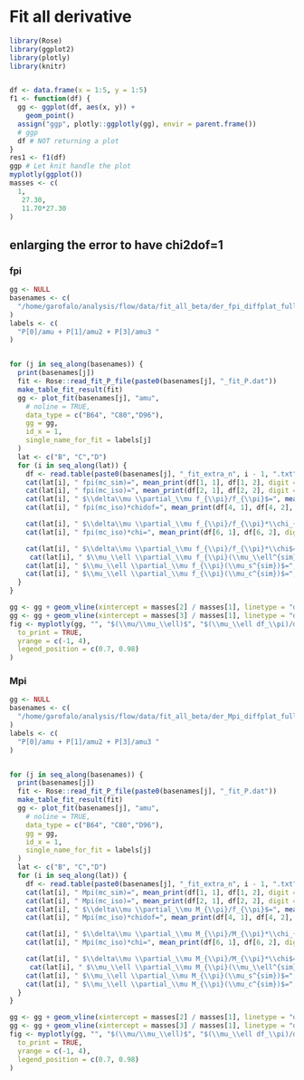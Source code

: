 # Fit all derivative


```r
library(Rose)
library(ggplot2)
library(plotly)
library(knitr)


df <- data.frame(x = 1:5, y = 1:5)
f1 <- function(df) {
  gg <- ggplot(df, aes(x, y)) +
    geom_point()
  assign("ggp", plotly::ggplotly(gg), envir = parent.frame())
  # ggp
  df # NOT returning a plot
}
res1 <- f1(df)
ggp # Let knit handle the plot
myplotly(ggplot())
masses <- c(
  1,
   27.30,
   11.70*27.30
)
```


<!-- ```{r,results='asis',echo=FALSE, warning=FALSE} -->
<!-- gg <- NULL -->
<!-- basenames <- c( -->
<!--   "/home/garofalo/analysis/flow/data/fit_all_beta/der_fpi_full_mu_mu2_mu3" -->
<!-- ) -->
<!-- labels <- c( -->
<!--   "P[0]/amu + P[1]/amu2 + P[3]/amu3 " -->
<!-- ) -->


<!-- for (j in seq_along(basenames)) { -->
<!--   print(basenames[j]) -->
<!--   fit <- Rose::read_fit_P_file(paste0(basenames[j], "_fit_P.dat")) -->
<!--   make_table_fit_result(fit) -->
<!--   gg <- plot_fit(basenames[j], "amu", -->
<!--     # noline = TRUE, -->
<!--     data_type = c("B64", "C80","D96"), -->
<!--     gg = gg, -->
<!--     id_x = 1, -->
<!--     single_name_for_fit = labels[j] -->
<!--   ) -->
<!--   lat <- c("B", "C","D") -->
<!--   for (i in seq_along(lat)) { -->
<!--     df <- read.table(paste0(basenames[j], "_fit_extra_n", i - 1, ".txt")) -->
<!--     cat(lat[i], " fpi(mc_sim)=", mean_print(df[1, 1], df[1, 2], digit = 2), "\n\n") -->
<!--     cat(lat[i], " fpi(mc_iso)=", mean_print(df[2, 1], df[2, 2], digit = 2), "\n\n") -->
<!--     cat(lat[i], " $\\delta\\mu \\partial_\\mu f_{\\pi}/f_{\\pi}$=", mean_print(df[3, 1], df[3, 2]), "\n\n") -->
<!--     cat(lat[i], " fpi(mc_iso)*chidof=", mean_print(df[4, 1], df[4, 2], digit = 2), "\n\n") -->

<!--     cat(lat[i], " $\\delta\\mu \\partial_\\mu f_{\\pi}/f_{\\pi}*\\chi_{dof}$=", mean_print(df[5, 1], df[5, 2]), "\n\n") -->
<!--     cat(lat[i], " fpi(mc_iso)*chi=", mean_print(df[6, 1], df[6, 2], digit = 2), "\n\n") -->

<!--     cat(lat[i], " $\\delta\\mu \\partial_\\mu f_{\\pi}/f_{\\pi}*\\chi$=", mean_print(df[7, 1], df[7, 2]), "\n\n") -->
<!--     cat(lat[i], " $\\mu_\\ell \\partial_\\mu f_{\\pi}(\\mu_\\ell^{sim})$=", mean_print(df[8, 1], df[8, 2]), "\n\n") -->
<!--     cat(lat[i], " $\\mu_\\ell \\partial_\\mu f_{\\pi}(\\mu_s^{sim})$=", mean_print(df[9, 1], df[9, 2]), "\n\n") -->
<!--     cat(lat[i], " $\\mu_\\ell \\partial_\\mu f_{\\pi}(\\mu_c^{sim})$=", mean_print(df[10, 1], df[10, 2]), "\n\n") -->
<!--   } -->
<!-- } -->

<!-- gg <- gg + geom_vline(xintercept = masses[2] / masses[1], linetype = "dashed") -->
<!-- gg <- gg + geom_vline(xintercept = masses[3] / masses[1], linetype = "dashed") -->
<!-- fig <- myplotly(gg, "", "$(\\mu/\\mu_\\ell)$", "$(\\mu_\\ell df_\\pi)/d\\mu$", -->
<!--   to_print = TRUE, -->
<!--   yrange = c(-1, 4), -->
<!--   legend_position = c(0.7, 0.98) -->
<!-- ) -->
<!-- ``` -->



<!-- ```{r,results='asis',echo=FALSE, warning=FALSE} -->
<!-- gg <- NULL -->
<!-- basenames <- c( -->
<!--   "/home/garofalo/analysis/flow/data/fit_all_beta/der_fpi_vs_mu", -->
<!--   "/home/garofalo/analysis/flow/data/fit_all_beta/der_fpi_vs_mu_mu2_mu3", -->
<!--   "/home/garofalo/analysis/flow/data/fit_all_beta/der_fpi_const" -->
<!-- ) -->
<!-- labels <- c( -->
<!--   "P[0]/amu", -->
<!--   "P[0]/amu+ P[1]/mu2+ P[2]/mu3", -->
<!--   "const" -->
<!-- ) -->


<!-- for (j in seq_along(basenames)) { -->
<!--   print(basenames[j]) -->
<!--   fit <- Rose::read_fit_P_file(paste0(basenames[j], "_fit_P.dat")) -->
<!--   make_table_fit_result(fit) -->
<!--   gg <- plot_fit(basenames[j], "amu", -->
<!--     # noline = TRUE, -->
<!--     data_type = c("B64", "C80"), -->
<!--     gg = gg, -->
<!--     id_x = 1, -->
<!--     single_name_for_fit = labels[j] -->
<!--   ) -->
<!--   lat <- c("B", "C") -->
<!--   for (i in seq_along(lat)) { -->
<!--     df <- read.table(paste0(basenames[j], "_fit_extra_n", i - 1, ".txt")) -->
<!--     cat(lat[i], " fpi(mc_sim)=", mean_print(df[1, 1], df[1, 2], digit = 2), "\n\n") -->
<!--     cat(lat[i], " fpi(mc_iso)=", mean_print(df[2, 1], df[2, 2], digit = 2), "\n\n") -->
<!--     cat(lat[i], " $\\delta\\mu \\partial_\\mu f_{\\pi}/f_{\\pi}$=", mean_print(df[3, 1], df[3, 2]), "\n\n") -->
<!--     cat(lat[i], " fpi(mc_iso)*chidof=", mean_print(df[4, 1], df[4, 2], digit = 2), "\n\n") -->

<!--     cat(lat[i], " $\\delta\\mu \\partial_\\mu f_{\\pi}/f_{\\pi}*\\chi_{dof}$=", mean_print(df[5, 1], df[5, 2]), "\n\n") -->
<!--     cat(lat[i], " fpi(mc_iso)*chi=", mean_print(df[6, 1], df[6, 2], digit = 2), "\n\n") -->

<!--     cat(lat[i], " $\\delta\\mu \\partial_\\mu f_{\\pi}/f_{\\pi}*\\chi$=", mean_print(df[7, 1], df[7, 2]), "\n\n") -->
<!--   } -->
<!-- } -->

<!-- gg <- gg + geom_vline(xintercept = masses[2] / masses[1], linetype = "dashed") -->
<!-- gg <- gg + geom_vline(xintercept = masses[3] / masses[1], linetype = "dashed") -->
<!-- fig <- myplotly(gg, "", "$(\\mu/\\mu_\\ell)$", "$(\\mu_\\ell df_\\pi)/d\\mu$", -->
<!--   to_print = TRUE, -->
<!--   yrange = c(-0.5, 3), -->
<!--   legend_position = c(0.7, 0.98) -->
<!-- ) -->
<!-- ``` -->






<!-- ```{r,results='asis',echo=FALSE, warning=FALSE} -->
<!-- gg <- NULL -->
<!-- basenames <- c( -->
<!--   "/home/garofalo/analysis/flow/data/fit_all_beta/der_Mpi_full_mu_mu2_mu3" -->
<!-- ) -->
<!-- labels <- c( -->
<!--   "P[0]/amu + P[1]/amu2 + P[3]/amu3 " -->
<!-- ) -->


<!-- for (j in seq_along(basenames)) { -->
<!--   print(basenames[j]) -->
<!--   fit <- Rose::read_fit_P_file(paste0(basenames[j], "_fit_P.dat")) -->
<!--   make_table_fit_result(fit) -->
<!--   gg <- plot_fit(basenames[j], "amu", -->
<!--     # noline = TRUE, -->
<!--     data_type = c("B64", "C80","D96"), -->
<!--     gg = gg, -->
<!--     id_x = 1, -->
<!--     single_name_for_fit = labels[j] -->
<!--   ) -->
<!--   lat <- c("B", "C","D") -->
<!--   for (i in seq_along(lat)) { -->
<!--     df <- read.table(paste0(basenames[j], "_fit_extra_n", i - 1, ".txt")) -->
<!--     cat(lat[i], " Mpi(mc_sim)=", mean_print(df[1, 1], df[1, 2], digit = 2), "\n\n") -->
<!--     cat(lat[i], " Mpi(mc_iso)=", mean_print(df[2, 1], df[2, 2], digit = 2), "\n\n") -->
<!--     cat(lat[i], " $\\delta\\mu \\partial_\\mu M_{\\pi}/M_{\\pi}$=", mean_print(df[3, 1], df[3, 2]), "\n\n") -->
<!--     cat(lat[i], " Mpi(mc_iso)*chidof=", mean_print(df[4, 1], df[4, 2], digit = 2), "\n\n") -->

<!--     cat(lat[i], " $\\delta\\mu \\partial_\\mu M_{\\pi}/M_{\\pi}*\\chi_{dof}$=", mean_print(df[5, 1], df[5, 2]), "\n\n") -->
<!--     cat(lat[i], " Mpi(mc_iso)*chi=", mean_print(df[6, 1], df[6, 2], digit = 2), "\n\n") -->

<!--     cat(lat[i], " $\\delta\\mu \\partial_\\mu f_{\\pi}/f_{\\pi}*\\chi$=", mean_print(df[7, 1], df[7, 2]), "\n\n") -->

<!--      cat(lat[i], " $\\mu_\\ell \\partial_\\mu M_{\\pi}(\\mu_\\ell^{sim})$=", mean_print(df[8, 1], df[8, 2]), "\n\n") -->
<!--     cat(lat[i], " $\\mu_\\ell \\partial_\\mu M_{\\pi}(\\mu_s^{sim})$=", mean_print(df[9, 1], df[9, 2]), "\n\n") -->
<!--     cat(lat[i], " $\\mu_\\ell \\partial_\\mu M_{\\pi}(\\mu_c^{sim})$=", mean_print(df[10, 1], df[10, 2]), "\n\n") -->
<!--   } -->
<!-- } -->

<!-- gg <- gg + geom_vline(xintercept = masses[2] / masses[1], linetype = "dashed") -->
<!-- gg <- gg + geom_vline(xintercept = masses[3] / masses[1], linetype = "dashed") -->
<!-- fig <- myplotly(gg, "", "$(\\mu/\\mu_\\ell)$", "$(\\mu_\\ell dM_\\pi)/d\\mu$", -->
<!--   to_print = TRUE, -->
<!--   #yrange = c(-1, 1), -->
<!--   legend_position = c(0.7, 0.98) -->
<!-- ) -->
<!-- ``` -->


<!-- ## fitting the difference -->

<!-- larger plateau respect to fit the mass separatelly 0.7-4.8 fm -->


<!-- ```{r,results='asis',echo=FALSE, warning=FALSE} -->
<!-- gg <- NULL -->
<!-- basenames <- c( -->
<!--   "/home/garofalo/analysis/flow/data/fit_all_beta/der_fpi_diffplat_full_mu_mu2_mu3" -->
<!-- ) -->
<!-- labels <- c( -->
<!--   "P[0]/amu + P[1]/amu2 + P[3]/amu3 " -->
<!-- ) -->


<!-- for (j in seq_along(basenames)) { -->
<!--   print(basenames[j]) -->
<!--   fit <- Rose::read_fit_P_file(paste0(basenames[j], "_fit_P.dat")) -->
<!--   make_table_fit_result(fit) -->
<!--   gg <- plot_fit(basenames[j], "amu", -->
<!--     # noline = TRUE, -->
<!--     data_type = c("B64", "C80","D96"), -->
<!--     gg = gg, -->
<!--     id_x = 1, -->
<!--     single_name_for_fit = labels[j] -->
<!--   ) -->
<!--   lat <- c("B", "C","D") -->
<!--   for (i in seq_along(lat)) { -->
<!--     df <- read.table(paste0(basenames[j], "_fit_extra_n", i - 1, ".txt")) -->
<!--     cat(lat[i], " fpi(mc_sim)=", mean_print(df[1, 1], df[1, 2], digit = 2), "\n\n") -->
<!--     cat(lat[i], " fpi(mc_iso)=", mean_print(df[2, 1], df[2, 2], digit = 2), "\n\n") -->
<!--     cat(lat[i], " $\\delta\\mu \\partial_\\mu f_{\\pi}/f_{\\pi}$=", mean_print(df[3, 1], df[3, 2]), "\n\n") -->
<!--     cat(lat[i], " fpi(mc_iso)*chidof=", mean_print(df[4, 1], df[4, 2], digit = 2), "\n\n") -->

<!--     cat(lat[i], " $\\delta\\mu \\partial_\\mu f_{\\pi}/f_{\\pi}*\\chi_{dof}$=", mean_print(df[5, 1], df[5, 2]), "\n\n") -->
<!--     cat(lat[i], " fpi(mc_iso)*chi=", mean_print(df[6, 1], df[6, 2], digit = 2), "\n\n") -->

<!--     cat(lat[i], " $\\delta\\mu \\partial_\\mu f_{\\pi}/f_{\\pi}*\\chi$=", mean_print(df[7, 1], df[7, 2]), "\n\n") -->

<!--      cat(lat[i], " $\\mu_\\ell \\partial_\\mu f_{\\pi}(\\mu_\\ell^{sim})$=", mean_print(df[8, 1], df[8, 2]), "\n\n") -->
<!--     cat(lat[i], " $\\mu_\\ell \\partial_\\mu f_{\\pi}(\\mu_s^{sim})$=", mean_print(df[9, 1], df[9, 2]), "\n\n") -->
<!--     cat(lat[i], " $\\mu_\\ell \\partial_\\mu f_{\\pi}(\\mu_c^{sim})$=", mean_print(df[10, 1], df[10, 2]), "\n\n") -->
<!--   } -->
<!-- } -->

<!-- gg <- gg + geom_vline(xintercept = masses[2] / masses[1], linetype = "dashed") -->
<!-- gg <- gg + geom_vline(xintercept = masses[3] / masses[1], linetype = "dashed") -->
<!-- fig <- myplotly(gg, "", "$(\\mu/\\mu_\\ell)$", "$(\\mu_\\ell df_\\pi)/d\\mu$", -->
<!--   to_print = TRUE, -->
<!--   yrange = c(-1, 4), -->
<!--   legend_position = c(0.7, 0.98) -->
<!-- ) -->
<!-- ``` -->




<!-- ```{r,results='asis',echo=FALSE, warning=FALSE} -->
<!-- gg <- NULL -->
<!-- basenames <- c( -->
<!--   "/home/garofalo/analysis/flow/data/fit_all_beta/der_Mpi_diffplat_full_mu_mu2_mu3" -->
<!-- ) -->
<!-- labels <- c( -->
<!--   "P[0]/amu + P[1]/amu2 + P[3]/amu3 " -->
<!-- ) -->


<!-- for (j in seq_along(basenames)) { -->
<!--   print(basenames[j]) -->
<!--   fit <- Rose::read_fit_P_file(paste0(basenames[j], "_fit_P.dat")) -->
<!--   make_table_fit_result(fit) -->
<!--   gg <- plot_fit(basenames[j], "amu", -->
<!--     # noline = TRUE, -->
<!--     data_type = c("B64", "C80","D96"), -->
<!--     gg = gg, -->
<!--     id_x = 1, -->
<!--     single_name_for_fit = labels[j] -->
<!--   ) -->
<!--   lat <- c("B", "C","D") -->
<!--   for (i in seq_along(lat)) { -->
<!--     df <- read.table(paste0(basenames[j], "_fit_extra_n", i - 1, ".txt")) -->
<!--     cat(lat[i], " Mpi(mc_sim)=", mean_print(df[1, 1], df[1, 2], digit = 2), "\n\n") -->
<!--     cat(lat[i], " Mpi(mc_iso)=", mean_print(df[2, 1], df[2, 2], digit = 2), "\n\n") -->
<!--     cat(lat[i], " $\\delta\\mu \\partial_\\mu M_{\\pi}/M_{\\pi}$=", mean_print(df[3, 1], df[3, 2]), "\n\n") -->
<!--     cat(lat[i], " Mpi(mc_iso)*chidof=", mean_print(df[4, 1], df[4, 2], digit = 2), "\n\n") -->

<!--     cat(lat[i], " $\\delta\\mu \\partial_\\mu M_{\\pi}/M_{\\pi}*\\chi_{dof}$=", mean_print(df[5, 1], df[5, 2]), "\n\n") -->
<!--     cat(lat[i], " Mpi(mc_iso)*chi=", mean_print(df[6, 1], df[6, 2], digit = 2), "\n\n") -->

<!--     cat(lat[i], " $\\delta\\mu \\partial_\\mu M_{\\pi}/f_{\\pi}*\\chi$=", mean_print(df[7, 1], df[7, 2]), "\n\n") -->

<!--      cat(lat[i], " $\\mu_\\ell \\partial_\\mu M_{\\pi}(\\mu_\\ell^{sim})$=", mean_print(df[8, 1], df[8, 2]), "\n\n") -->
<!--     cat(lat[i], " $\\mu_\\ell \\partial_\\mu M_{\\pi}(\\mu_s^{sim})$=", mean_print(df[9, 1], df[9, 2]), "\n\n") -->
<!--     cat(lat[i], " $\\mu_\\ell \\partial_\\mu M_{\\pi}(\\mu_c^{sim})$=", mean_print(df[10, 1], df[10, 2]), "\n\n") -->
<!--   } -->
<!-- } -->

<!-- gg <- gg + geom_vline(xintercept = masses[2] / masses[1], linetype = "dashed") -->
<!-- gg <- gg + geom_vline(xintercept = masses[3] / masses[1], linetype = "dashed") -->
<!-- fig <- myplotly(gg, "", "$(\\mu/\\mu_\\ell)$", "$(\\mu_\\ell dM_\\pi)/d\\mu$", -->
<!--   to_print = TRUE, -->
<!--   #yrange = c(-1, 1), -->
<!--   legend_position = c(0.7, 0.98) -->
<!-- ) -->
<!-- ``` -->


## enlarging the error to have chi2dof=1


### fpi

```r
gg <- NULL
basenames <- c(
  "/home/garofalo/analysis/flow/data/fit_all_beta/der_fpi_diffplat_full_mu_mu2_mu3_chi2d1"
)
labels <- c(
  "P[0]/amu + P[1]/amu2 + P[3]/amu3 "
)


for (j in seq_along(basenames)) {
  print(basenames[j])
  fit <- Rose::read_fit_P_file(paste0(basenames[j], "_fit_P.dat"))
  make_table_fit_result(fit)
  gg <- plot_fit(basenames[j], "amu",
    # noline = TRUE,
    data_type = c("B64", "C80","D96"),
    gg = gg,
    id_x = 1,
    single_name_for_fit = labels[j]
  )
  lat <- c("B", "C","D")
  for (i in seq_along(lat)) {
    df <- read.table(paste0(basenames[j], "_fit_extra_n", i - 1, ".txt"))
    cat(lat[i], " fpi(mc_sim)=", mean_print(df[1, 1], df[1, 2], digit = 2), "\n\n")
    cat(lat[i], " fpi(mc_iso)=", mean_print(df[2, 1], df[2, 2], digit = 2), "\n\n")
    cat(lat[i], " $\\delta\\mu \\partial_\\mu f_{\\pi}/f_{\\pi}$=", mean_print(df[3, 1], df[3, 2]), "\n\n")
    cat(lat[i], " fpi(mc_iso)*chidof=", mean_print(df[4, 1], df[4, 2], digit = 2), "\n\n")

    cat(lat[i], " $\\delta\\mu \\partial_\\mu f_{\\pi}/f_{\\pi}*\\chi_{dof}$=", mean_print(df[5, 1], df[5, 2]), "\n\n")
    cat(lat[i], " fpi(mc_iso)*chi=", mean_print(df[6, 1], df[6, 2], digit = 2), "\n\n")

    cat(lat[i], " $\\delta\\mu \\partial_\\mu f_{\\pi}/f_{\\pi}*\\chi$=", mean_print(df[7, 1], df[7, 2]), "\n\n")
     cat(lat[i], " $\\mu_\\ell \\partial_\\mu f_{\\pi}(\\mu_\\ell^{sim})$=", mean_print(df[8, 1], df[8, 2]), "\n\n")
    cat(lat[i], " $\\mu_\\ell \\partial_\\mu f_{\\pi}(\\mu_s^{sim})$=", mean_print(df[9, 1], df[9, 2]), "\n\n")
    cat(lat[i], " $\\mu_\\ell \\partial_\\mu f_{\\pi}(\\mu_c^{sim})$=", mean_print(df[10, 1], df[10, 2]), "\n\n")
  }
}

gg <- gg + geom_vline(xintercept = masses[2] / masses[1], linetype = "dashed")
gg <- gg + geom_vline(xintercept = masses[3] / masses[1], linetype = "dashed")
fig <- myplotly(gg, "", "$(\\mu/\\mu_\\ell)$", "$(\\mu_\\ell df_\\pi)/d\\mu$",
  to_print = TRUE,
  yrange = c(-1, 4),
  legend_position = c(0.7, 0.98)
)
```



### Mpi

```r
gg <- NULL
basenames <- c(
  "/home/garofalo/analysis/flow/data/fit_all_beta/der_Mpi_diffplat_full_mu_mu2_mu3_chi2d1"
)
labels <- c(
  "P[0]/amu + P[1]/amu2 + P[3]/amu3 "
)


for (j in seq_along(basenames)) {
  print(basenames[j])
  fit <- Rose::read_fit_P_file(paste0(basenames[j], "_fit_P.dat"))
  make_table_fit_result(fit)
  gg <- plot_fit(basenames[j], "amu",
    # noline = TRUE,
    data_type = c("B64", "C80","D96"),
    gg = gg,
    id_x = 1,
    single_name_for_fit = labels[j]
  )
  lat <- c("B", "C","D")
  for (i in seq_along(lat)) {
    df <- read.table(paste0(basenames[j], "_fit_extra_n", i - 1, ".txt"))
    cat(lat[i], " Mpi(mc_sim)=", mean_print(df[1, 1], df[1, 2], digit = 2), "\n\n")
    cat(lat[i], " Mpi(mc_iso)=", mean_print(df[2, 1], df[2, 2], digit = 2), "\n\n")
    cat(lat[i], " $\\delta\\mu \\partial_\\mu M_{\\pi}/f_{\\pi}$=", mean_print(df[3, 1], df[3, 2]), "\n\n")
    cat(lat[i], " Mpi(mc_iso)*chidof=", mean_print(df[4, 1], df[4, 2], digit = 2), "\n\n")

    cat(lat[i], " $\\delta\\mu \\partial_\\mu M_{\\pi}/M_{\\pi}*\\chi_{dof}$=", mean_print(df[5, 1], df[5, 2]), "\n\n")
    cat(lat[i], " Mpi(mc_iso)*chi=", mean_print(df[6, 1], df[6, 2], digit = 2), "\n\n")

    cat(lat[i], " $\\delta\\mu \\partial_\\mu M_{\\pi}/M_{\\pi}*\\chi$=", mean_print(df[7, 1], df[7, 2]), "\n\n")
     cat(lat[i], " $\\mu_\\ell \\partial_\\mu M_{\\pi}(\\mu_\\ell^{sim})$=", mean_print(df[8, 1], df[8, 2]), "\n\n")
    cat(lat[i], " $\\mu_\\ell \\partial_\\mu M_{\\pi}(\\mu_s^{sim})$=", mean_print(df[9, 1], df[9, 2]), "\n\n")
    cat(lat[i], " $\\mu_\\ell \\partial_\\mu M_{\\pi}(\\mu_c^{sim})$=", mean_print(df[10, 1], df[10, 2]), "\n\n")
  }
}

gg <- gg + geom_vline(xintercept = masses[2] / masses[1], linetype = "dashed")
gg <- gg + geom_vline(xintercept = masses[3] / masses[1], linetype = "dashed")
fig <- myplotly(gg, "", "$(\\mu/\\mu_\\ell)$", "$(\\mu_\\ell df_\\pi)/d\\mu$",
  to_print = TRUE,
  yrange = c(-1, 4),
  legend_position = c(0.7, 0.98)
)
```